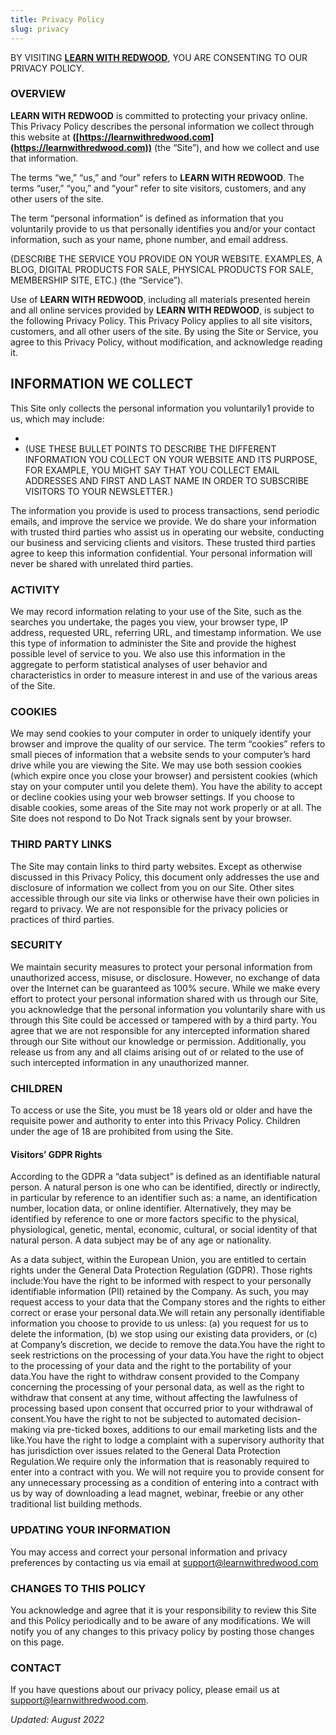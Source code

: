 ```yaml
---
title: Privacy Policy
slug: privacy
---
```


BY VISITING **[LEARN WITH REDWOOD](https://learnwithredwood.com)**, YOU ARE CONSENTING TO OUR PRIVACY POLICY.

### OVERVIEW

**LEARN WITH REDWOOD** is committed to protecting your privacy online. This Privacy Policy describes the personal information we collect through this website at **([https://learnwithredwood.com](https://learnwithredwood.com))** (the “Site”), and how we collect and use that information.

The terms “we,” “us,” and “our” refers to **LEARN WITH REDWOOD**. The terms “user,” “you,” and “your” refer to site visitors, customers, and any other users of the site.

The term “personal information” is defined as information that you voluntarily provide to us that personally identifies you and/or your contact information, such as your name, phone number, and email address.

(DESCRIBE THE SERVICE YOU PROVIDE ON YOUR WEBSITE. EXAMPLES, A BLOG, DIGITAL PRODUCTS FOR SALE, PHYSICAL PRODUCTS FOR SALE, MEMBERSHIP SITE, ETC.) (the “Service”).

Use of **LEARN WITH REDWOOD**, including all materials presented herein and all online services provided by **LEARN WITH REDWOOD**, is subject to the following Privacy Policy. This Privacy Policy applies to all site visitors, customers, and all other users of the site. By using the Site or Service, you agree to this Privacy Policy, without modification, and acknowledge reading it.

## INFORMATION WE COLLECT

This Site only collects the personal information you voluntarily1 provide to us, which
may include:

-
- (USE THESE BULLET POINTS TO DESCRIBE THE DIFFERENT INFORMATION YOU COLLECT ON YOUR WEBSITE AND ITS PURPOSE, FOR EXAMPLE, YOU MIGHT SAY THAT YOU COLLECT EMAIL ADDRESSES AND FIRST AND LAST NAME IN ORDER TO SUBSCRIBE VISITORS TO YOUR NEWSLETTER.)

The information you provide is used to process transactions, send periodic emails, and improve the service we provide. We do share your information with trusted third parties who assist us in operating
our website, conducting our business and servicing clients and visitors. These trusted third parties agree to keep this information confidential. Your personal information will never be shared with unrelated third parties.

### ACTIVITY

We may record information relating to your use of the Site, such as the searches you undertake, the pages you view, your browser type, IP address, requested URL, referring URL, and timestamp information. We use this type of information to administer the Site and provide the highest possible level of service to you. We also use this information in the aggregate to perform statistical analyses of user behavior and characteristics in order to measure interest in and use of the various areas of the Site.

### COOKIES

We may send cookies to your computer in order to uniquely identify your browser and improve the quality of our service. The term “cookies” refers to small pieces of information that a website sends to your computer’s hard drive while you are viewing the Site. We may use both session cookies (which expire once you close your browser) and persistent cookies (which stay on your computer until you delete them). You have the ability to accept or decline cookies using your web browser settings. If you choose to disable cookies, some areas of the Site may not work properly or at all. The Site does not respond to Do Not Track signals sent by your browser.

### THIRD PARTY LINKS

The Site may contain links to third party websites. Except as otherwise discussed in this Privacy Policy, this document only addresses the use and disclosure of information we collect from you on our Site. Other sites accessible through our site via links or otherwise have their own policies in regard to privacy. We are not responsible for the privacy policies or practices of third parties.

### SECURITY

We maintain security measures to protect your personal information from unauthorized access, misuse, or disclosure. However, no exchange of data over the Internet can be guaranteed as 100% secure. While we make every effort to protect your personal information shared with us through our Site, you acknowledge that the personal information you voluntarily share with us through this Site could be
accessed or tampered with by a third party. You agree that we are not responsible for any intercepted information shared through our Site without our knowledge or permission. Additionally, you release us from any and all claims arising out of or related to the use of such intercepted information in any unauthorized manner.

### CHILDREN

To access or use the Site, you must be 18 years old or older and have the requisite power and authority to enter into this Privacy Policy. Children under the age of 18 are prohibited from using the Site.

#### Visitors’ GDPR Rights

According to the GDPR a “data subject” is defined as an identifiable natural person. A natural person is one who can be identified, directly or indirectly, in particular by reference to an identifier such as: a name, an identification number, location data, or online identifier. Alternatively, they may be identified by reference to one or more factors specific to the physical, physiological, genetic, mental, economic, cultural, or social identity of that natural person. A data subject may be of any age or nationality.

As a data subject, within the European Union, you are entitled to certain rights under the General Data Protection Regulation (GDPR). Those rights include:You have the right to be informed with respect to your personally identifiable information (PII) retained by the Company. As such, you may request access to your data that the Company stores and the rights to either correct or erase your personal data.We will retain any personally identifiable information you choose to provide to us unless: (a) you request for us to delete the information, (b) we stop using our existing data providers, or (c) at Company’s discretion, we decide to remove the data.You have the right to seek restrictions on the processing of your data.You have the right to object to the processing of your data and the right to the portability of your data.You have the right to withdraw consent provided to the Company concerning the processing of your personal data, as well as the right to withdraw that consent at any time, without affecting the lawfulness of processing based upon consent that occurred prior to your withdrawal of consent.You have the right to not be subjected to automated decision-making via pre-ticked boxes, additions to our email marketing lists and the like.You have the right to lodge a complaint with a supervisory authority that has jurisdiction over issues related to the General Data Protection Regulation.We require only the information that is reasonably required to enter into a contract with you. We will not require you to provide consent for any unnecessary processing as a condition of entering into a contract with us by way of downloading a lead magnet, webinar, freebie or any other traditional list building methods.

### UPDATING YOUR INFORMATION

You may access and correct your personal information and privacy preferences by contacting us via email at [support@learnwithredwood.com](mailto:support@learnwithredwood.com)

### CHANGES TO THIS POLICY

You acknowledge and agree that it is your responsibility to review this Site and this Policy periodically and to be aware of any modifications. We will notify you of any changes to this privacy policy by posting those changes on this page.

### CONTACT

If you have questions about our privacy policy, please email us at [support@learnwithredwood.com](mailto:support@learnwithredwood.com).

_Updated: August 2022_
